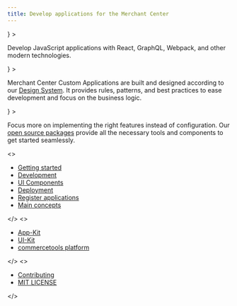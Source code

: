 ```yaml
---
title: Develop applications for the Merchant Center
---
```



<Cards>
  <Card
    title="Built on modern technologies"
    icon={<ScreenCogIcon />}
  >

Develop JavaScript applications with React, GraphQL, Webpack, and other modern technologies.

  </Card>
  <Card
    title="Based on a solid Design System"
    icon={<ScreenDesignToolIcon />}
  >

Merchant Center Custom Applications are built and designed according to our [Design System](https://github.com/commercetools/ui-kit/blob/master/design-system/materials/internals/TOKENS.md). It provides rules, patterns, and best practices to ease development and focus on the business logic.

  </Card>
  <Card
    title="Zero config development tools"
    icon={<ScreenBulbIcon />}
  >

Focus more on implementing the right features instead of configuration. Our [open source packages](/getting-started/tooling) provide all the necessary tools and components to get started seamlessly.

  </Card>
</Cards>

<div style={{ width: '100%', margin: '5rem 0' }}>
  <div style={{ maxWidth: '65%', margin: '0 auto' }}>
    <WebDeveloperIcon width="100%" height="100%" />
  </div>
</div>

<Cards narrow>
  <Card title="Documentation">
<>

- [Getting started](/getting-started/what-is-a-custom-application)
- [Development](/development/folder-structure)
- [UI Components](/components/application-shell)
- [Deployment](/deployment/production-build)
- [Register applications](/register-applications/configuring-a-custom-application)
- [Main concepts](/main-concepts/architecture)

</>
  </Card>
  <Card title="Resources">
<>

- [App-Kit](https://github.com/commercetools/merchant-center-application-kit)
- [UI-Kit](https://github.com/commercetools/ui-kit)
- [commercetools platform](https://docs.commercetools.com)

</>
  </Card>
  <Card title="Application Kit">
<>

- [Contributing](https://github.com/commercetools/merchant-center-application-kit/blob/master/CONTRIBUTING.md)
- [MIT LICENSE](https://github.com/commercetools/merchant-center-application-kit/blob/master/LICENSE)

</>
  </Card>
</Cards>

